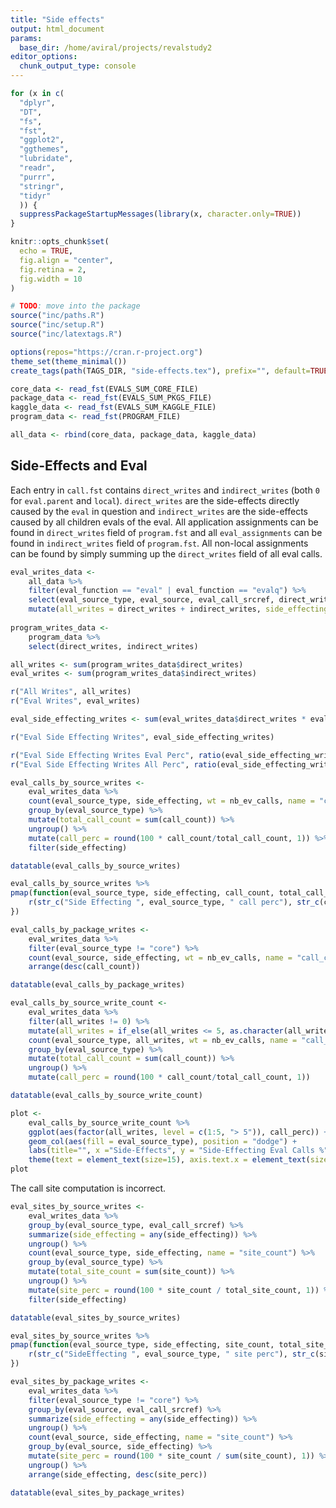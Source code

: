 ```yaml
---
title: "Side effects"
output: html_document
params:
  base_dir: /home/aviral/projects/revalstudy2
editor_options: 
  chunk_output_type: console
---
```


```r
for (x in c(
  "dplyr", 
  "DT",
  "fs",
  "fst",
  "ggplot2",
  "ggthemes",
  "lubridate",
  "readr",
  "purrr",
  "stringr",
  "tidyr"
  )) {
  suppressPackageStartupMessages(library(x, character.only=TRUE))
}

knitr::opts_chunk$set(
  echo = TRUE,
  fig.align = "center",
  fig.retina = 2,
  fig.width = 10
)

# TODO: move into the package
source("inc/paths.R")
source("inc/setup.R")
source("inc/latextags.R")

options(repos="https://cran.r-project.org")
theme_set(theme_minimal())
create_tags(path(TAGS_DIR, "side-effects.tex"), prefix="", default=TRUE)
```

```r
core_data <- read_fst(EVALS_SUM_CORE_FILE)
package_data <- read_fst(EVALS_SUM_PKGS_FILE)
kaggle_data <- read_fst(EVALS_SUM_KAGGLE_FILE)
program_data <- read_fst(PROGRAM_FILE)

all_data <- rbind(core_data, package_data, kaggle_data)
```

## Side-Effects and Eval

Each entry in `call.fst` contains `direct_writes` and `indirect_writes` (both
`0` for `eval.parent` and `local`). `direct_writes` are the side-effects
directly caused by the `eval` in question and `indirect_writes` are the
side-effects caused by all children evals of the eval. All application
assignments can be found in `direct_writes` field of `program.fst` and all
`eval_assignments` can be found in `indirect_writes` field of `program.fst`. All
non-local assignments can be found by simply summing up the `direct_writes`
field of all eval calls.


```r
eval_writes_data <-
    all_data %>%
    filter(eval_function == "eval" | eval_function == "evalq") %>%
    select(eval_source_type, eval_source, eval_call_srcref, direct_writes, indirect_writes, nb_ev_calls) %>%
    mutate(all_writes = direct_writes + indirect_writes, side_effecting = as.logical(all_writes))
    
program_writes_data <-
    program_data %>%
    select(direct_writes, indirect_writes)
```


```r
all_writes <- sum(program_writes_data$direct_writes)
eval_writes <- sum(program_writes_data$indirect_writes)

r("All Writes", all_writes)
r("Eval Writes", eval_writes)

eval_side_effecting_writes <- sum(eval_writes_data$direct_writes * eval_writes_data$nb_ev_calls)

r("Eval Side Effecting Writes", eval_side_effecting_writes)

r("Eval Side Effecting Writes Eval Perc", ratio(eval_side_effecting_writes, eval_writes))
r("Eval Side Effecting Writes All Perc", ratio(eval_side_effecting_writes, all_writes))
```

```r
eval_calls_by_source_writes <-
    eval_writes_data %>%
    count(eval_source_type, side_effecting, wt = nb_ev_calls, name = "call_count") %>%
    group_by(eval_source_type) %>%
    mutate(total_call_count = sum(call_count)) %>%
    ungroup() %>%
    mutate(call_perc = round(100 * call_count/total_call_count, 1)) %>%
    filter(side_effecting)

datatable(eval_calls_by_source_writes)

eval_calls_by_source_writes %>%
pmap(function(eval_source_type, side_effecting, call_count, total_call_count, call_perc) {
    r(str_c("Side Effecting ", eval_source_type, " call perc"), str_c(call_perc, "%"))
})

eval_calls_by_package_writes <-
    eval_writes_data %>%
    filter(eval_source_type != "core") %>%
    count(eval_source, side_effecting, wt = nb_ev_calls, name = "call_count") %>%
    arrange(desc(call_count))

datatable(eval_calls_by_package_writes)

eval_calls_by_source_write_count <-
    eval_writes_data %>%
    filter(all_writes != 0) %>%
    mutate(all_writes = if_else(all_writes <= 5, as.character(all_writes), "> 5")) %>%
    count(eval_source_type, all_writes, wt = nb_ev_calls, name = "call_count") %>%
    group_by(eval_source_type) %>%
    mutate(total_call_count = sum(call_count)) %>%
    ungroup() %>%
    mutate(call_perc = round(100 * call_count/total_call_count, 1))

datatable(eval_calls_by_source_write_count)

plot <-
    eval_calls_by_source_write_count %>%
    ggplot(aes(factor(all_writes, level = c(1:5, "> 5")), call_perc)) +
    geom_col(aes(fill = eval_source_type), position = "dodge") +
    labs(title="", x ="Side-Effects", y = "Side-Effecting Eval Calls %", fill = "") +
    theme(text = element_text(size=15), axis.text.x = element_text(size=15))
plot
```

The call site computation is incorrect.

```r
eval_sites_by_source_writes <-
    eval_writes_data %>%
    group_by(eval_source_type, eval_call_srcref) %>%
    summarize(side_effecting = any(side_effecting)) %>%
    ungroup() %>%
    count(eval_source_type, side_effecting, name = "site_count") %>%
    group_by(eval_source_type) %>%
    mutate(total_site_count = sum(site_count)) %>%
    ungroup() %>%
    mutate(site_perc = round(100 * site_count / total_site_count, 1)) %>%
    filter(side_effecting)

datatable(eval_sites_by_source_writes)

eval_sites_by_source_writes %>%
pmap(function(eval_source_type, side_effecting, site_count, total_site_count, site_perc) {
    r(str_c("SideEffecting ", eval_source_type, " site perc"), str_c(site_perc, "%"))
})

eval_sites_by_package_writes <-
    eval_writes_data %>%
    filter(eval_source_type != "core") %>%
    group_by(eval_source, eval_call_srcref) %>%
    summarize(side_effecting = any(side_effecting)) %>%
    ungroup() %>%
    count(eval_source, side_effecting, name = "site_count") %>%
    group_by(eval_source, side_effecting) %>%
    mutate(site_perc = round(100 * site_count / sum(site_count), 1)) %>%
    ungroup() %>%
    arrange(side_effecting, desc(site_perc))

datatable(eval_sites_by_package_writes)
```

